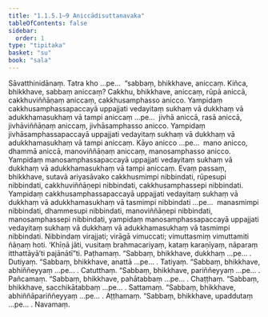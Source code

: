 ```yaml
---
title: "1.1.5.1–9 Aniccādisuttanavaka"
tableOfContents: false
sidebar:
  order: 1
type: "tipitaka"
basket: "su"
book: "sala"
---
```



<DynamicBreadcrumb />

<Division number="43" book="sala">

<Paragraph number="138" book="sala">
Sāvatthinidānaṃ. Tatra kho …pe…  “sabbaṃ, bhikkhave, aniccaṃ. Kiñca, bhikkhave, sabbaṃ aniccaṃ? Cakkhu, bhikkhave, aniccaṃ, rūpā aniccā, cakkhuviññāṇaṃ aniccaṃ, cakkhusamphasso anicco. Yampidaṃ cakkhusamphassapaccayā uppajjati vedayitaṃ sukhaṃ vā dukkhaṃ vā adukkhamasukhaṃ vā tampi aniccaṃ …pe…  jivhā aniccā, rasā aniccā, jivhāviññāṇaṃ aniccaṃ, jivhāsamphasso anicco. Yampidaṃ jivhāsamphassapaccayā uppajjati vedayitaṃ sukhaṃ vā dukkhaṃ vā adukkhamasukhaṃ vā tampi aniccaṃ. Kāyo anicco …pe…  mano anicco, dhammā aniccā, manoviññāṇaṃ aniccaṃ, manosamphasso anicco. Yampidaṃ manosamphassapaccayā uppajjati vedayitaṃ sukhaṃ vā dukkhaṃ vā adukkhamasukhaṃ vā tampi aniccaṃ. Evaṃ passaṃ, bhikkhave, sutavā ariyasāvako cakkhusmimpi nibbindati, rūpesupi nibbindati, cakkhuviññāṇepi nibbindati, cakkhusamphassepi nibbindati. Yampidaṃ cakkhusamphassapaccayā uppajjati vedayitaṃ sukhaṃ vā dukkhaṃ vā adukkhamasukhaṃ vā tasmimpi nibbindati …pe…  manasmimpi nibbindati, dhammesupi nibbindati, manoviññāṇepi nibbindati, manosamphassepi nibbindati, yampidaṃ manosamphassapaccayā uppajjati vedayitaṃ sukhaṃ vā dukkhaṃ vā adukkhamasukhaṃ vā tasmimpi nibbindati. Nibbindaṃ virajjati; virāgā vimuccati; vimuttasmiṃ vimuttamiti ñāṇaṃ hoti. ‘Khīṇā jāti, vusitaṃ brahmacariyaṃ, kataṃ karaṇīyaṃ, nāparaṃ itthattāyā’ti pajānātī”ti.

</Paragraph>
</Division>

<Paragraph number="139" type="center" book="sala">
Paṭhamaṃ.


</Paragraph>

<Division number="44" book="sala">

<Paragraph number="140" book="sala">
“Sabbaṃ, bhikkhave, dukkhaṃ …pe… .

</Paragraph>
</Division>

<Paragraph number="141" type="center" book="sala">
Dutiyaṃ.


</Paragraph>

<Division number="45" book="sala">

<Paragraph number="142" book="sala">
“Sabbaṃ, bhikkhave, anattā …pe… .

</Paragraph>
</Division>

<Paragraph number="143" type="center" book="sala">
Tatiyaṃ.


</Paragraph>

<Division number="46" book="sala">

<Paragraph number="144" book="sala">
“Sabbaṃ, bhikkhave, abhiññeyyaṃ …pe… .

</Paragraph>
</Division>

<Paragraph number="145" type="center" book="sala">
Catutthaṃ.


</Paragraph>

<Division number="47" book="sala">

<Paragraph number="146" book="sala">
“Sabbaṃ, bhikkhave, pariññeyyaṃ …pe… .

</Paragraph>
</Division>

<Paragraph number="147" type="center" book="sala">
Pañcamaṃ.


</Paragraph>

<Division number="48" book="sala">

<Paragraph number="148" book="sala">
“Sabbaṃ, bhikkhave, pahātabbaṃ …pe… .

</Paragraph>
</Division>

<Paragraph number="149" type="center" book="sala">
Chaṭṭhaṃ.


</Paragraph>

<Division number="49" book="sala">

<Paragraph number="150" book="sala">
“Sabbaṃ, bhikkhave, sacchikātabbaṃ …pe… .

</Paragraph>
</Division>

<Paragraph number="151" type="center" book="sala">
Sattamaṃ.


</Paragraph>

<Division number="50" book="sala">

<Paragraph number="152" book="sala">
“Sabbaṃ, bhikkhave, abhiññāpariññeyyaṃ …pe… .

</Paragraph>
</Division>

<Paragraph number="153" type="center" book="sala">
Aṭṭhamaṃ.


</Paragraph>

<Division number="51" book="sala">

<Paragraph number="154" book="sala">
“Sabbaṃ, bhikkhave, upaddutaṃ …pe… .

</Paragraph>
</Division>

<Paragraph number="155" type="center" book="sala">
Navamaṃ.
</Paragraph>